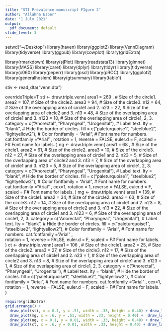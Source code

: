 ```yaml
---
title: "STI Prevalence manuscript FIgure 2"
author: "Allahna Esber"
date: "1 July 2021"
output:
  pdf_document: default
slide_level: 3
---
```

setwd("~/Desktop")
library(haven)
library(ggplot2)
library(VennDiagram)
library(tidyverse)
library(ggpub)
library(cowplot)
library(gridExtra)

library(rmarkdown)
library(sjPlot)
library(readstata13)
library(glmnet)
library(MASS)
library(caret)
library(dplyr)
library(tidyr)
library(tidyverse)
library(c060)
library(peperr)
library(pscl)
library(pROC)
library(ggplot2)
library(generalhoslem)
library(gtsummary)
library(table1)

stiv <- read_dta("venn.dta")

overrideTriple=T
sti <- draw.triple.venn(
  area1 = 269 ,      # Size of the circle1.
  area2 = 107,        # Size of the circle2.
  area3 = 94,        # Size of the circle3.
  n12 = 64,      # Size of the overlapping area of circle1 and 2.
  n23 = 22,      # Size of the overlapping area of circle2 and 3.
  n13 = 48,      # Size of the overlapping area of circle1 and 3.
  n123 = 18, # Size of the overlapping area of circle1, 2, 3.
  category = c("Anorectal", "Pharyngeal", "Urogenital"), # Label text. 
  lty = "blank",           # Hide the border of circles.
  fill = c("paleturquoise1", "steelblue2", "lightyellow2"),   # Color
  fontfamily = "Arial",    # Font name for numbers.
  cat.fontfamily ="Arial" ,
  rotation = 1, reverse = FALSE, euler.d = F, scaled = F# Font name for labels.
)
ng <- draw.triple.venn(
  area1 = 68 ,      # Size of the circle1.
  area2 = 61,        # Size of the circle2.
  area3 = 10,        # Size of the circle3.
  n12 = 27,      # Size of the overlapping area of circle1 and 2.
  n23 = 5,      # Size of the overlapping area of circle2 and 3.
  n13 = 7,      # Size of the overlapping area of circle1 and 3.
  n123 = 5, # Size of the overlapping area of circle1, 2, 3.
  category = c("Anorectal", "Pharyngeal", "Urogenital"), # Label text. 
  lty = "blank",           # Hide the border of circles.
  fill = c("paleturquoise1", "steelblue2", "lightyellow2"),   # Color
  fontfamily = "Arial",    # Font name for numbers.
  cat.fontfamily ="Arial" , cex=1,
  rotation = 1, reverse = FALSE, euler.d = F, scaled = F# Font name for labels.
)
mg <- draw.triple.venn(
  area1 = 139,      # Size of the circle1.
  area2 = 34,        # Size of the circle2.
  area3 = 63,        # Size of the circle3.
  n12 = 14,      # Size of the overlapping area of circle1 and 2.
  n23 = 8,      # Size of the overlapping area of circle2 and 3.
  n13 = 22,      # Size of the overlapping area of circle1 and 3.
  n123 = 6, # Size of the overlapping area of circle1, 2, 3.
  category = c("Anorectal", "Pharyngeal", "Urogenital"), # Label text. 
  lty = "blank",           # Hide the border of circles.
  fill = c("paleturquoise1", "steelblue2", "lightyellow2"),   # Color
  fontfamily = "Arial",    # Font name for numbers.
  cat.fontfamily ="Arial" ,  
  rotation = 1, reverse = FALSE, euler.d = F, scaled = F# Font name for labels.
)
ct <- draw.triple.venn(
  area1 = 106 ,      # Size of the circle1.
  area2 = 25,        # Size of the circle2.
  area3 = 27,        # Size of the circle3.
  n12 = 17,      # Size of the overlapping area of circle1 and 2.
  n23 = 1,      # Size of the overlapping area of circle2 and 3.
  n13 = 8,      # Size of the overlapping area of circle1 and 3.
  n123 = 1, # Size of the overlapping area of circle1, 2, 3.
  category = c("Anorectal", "Pharyngeal", "Urogenital"), # Label text. 
  lty = "blank",           # Hide the border of circles.
  fill = c("paleturquoise1", "steelblue2", "lightyellow2"),   # Color
  fontfamily = "Arial",    # Font name for numbers.
  cat.fontfamily ="Arial" , cex=1,
  rotation = 1, reverse = FALSE, euler.d = F, scaled = F# Font name for labels.
)

```r

require(gridExtra)
grid.arrange() +
  draw_plot(sti, x = 0.1, y = .51, width = .33, height = 0.40) + draw_label("a. All STIs", x = 0.25, y = .95, size=12) +
  draw_plot(mg, x = .6, y = .51, width = .33, height = 0.40) +  draw_label("b. Mycoplasma genitalium", x = 0.75, y = .95, size=12) +
  draw_plot(ng, x = 0.1, y = 0.01, width = .33, height = 0.40) + draw_label("c. Gonorrhea", x = 0.25, y = .45, size=12) +
  draw_plot(ct, x = .6, y = 0.01, width = .33, height = 0.40) + draw_label("d. Chlamydia", x = 0.75, y = .45, size=12)
```

